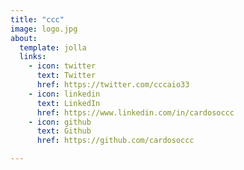 ```yaml
---
title: "ccc"
image: logo.jpg
about:
  template: jolla
  links:
    - icon: twitter
      text: Twitter
      href: https://twitter.com/cccaio33
    - icon: linkedin
      text: LinkedIn
      href: https://www.linkedin.com/in/cardosoccc
    - icon: github
      text: Github
      href: https://github.com/cardosoccc

---
```

